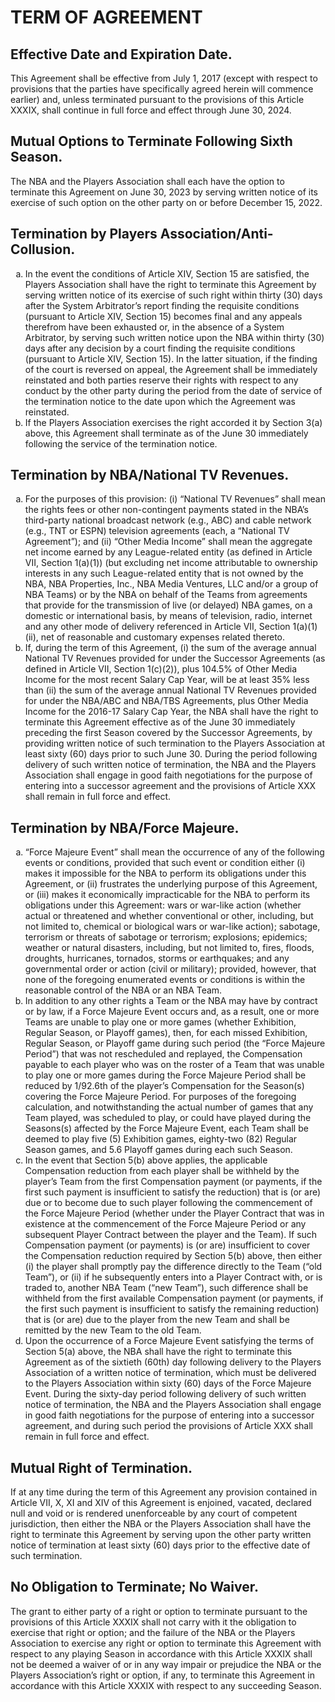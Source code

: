 # TERM OF AGREEMENT

## Effective Date and Expiration Date.

This Agreement shall be effective from July 1, 2017 (except with respect to provisions that the parties have specifically agreed herein will commence earlier) and, unless terminated pursuant to the provisions of this Article XXXIX, shall continue in full force and effect through June 30, 2024.

## Mutual Options to Terminate Following Sixth Season.

The NBA and the Players Association shall each have the option to terminate this Agreement on June 30, 2023 by serving written notice of its exercise of such option on the other party on or before December 15, 2022.

## Termination by Players Association/Anti-Collusion.

(a) In the event the conditions of Article XIV, Section 15 are satisfied, the Players Association shall have the right to terminate this Agreement by serving written notice of its exercise of such right within thirty (30) days after the System Arbitrator's report finding the requisite conditions (pursuant to Article XIV, Section 15) becomes final and any appeals therefrom have been exhausted or, in the absence of a System Arbitrator, by serving such written notice upon the NBA within thirty (30) days after any decision by a court finding the requisite conditions (pursuant to Article XIV, Section 15). In the latter situation, if the finding of the court is reversed on appeal, the Agreement shall be immediately reinstated and both parties reserve their rights with respect to any conduct by the other party during the period from the date of service of the termination notice to the date upon which the Agreement was reinstated.
(b) If the Players Association exercises the right accorded it by Section 3(a) above, this Agreement shall terminate as of the June 30 immediately following the service of the termination notice.

## Termination by NBA/National TV Revenues.

(a) For the purposes of this provision: (i) "National TV Revenues" shall mean the rights fees or other non-contingent payments stated in the NBA's third-party national broadcast network (e.g., ABC) and cable network (e.g., TNT or ESPN) television agreements (each, a "National TV Agreement"); and (ii) "Other Media Income" shall mean the aggregate net income earned by any League-related entity (as defined in Article VII, Section 1(a)(1)) (but excluding net income attributable to ownership interests in any such League-related entity that is not owned by the NBA, NBA Properties, Inc., NBA Media Ventures, LLC and/or a group of NBA Teams) or by the NBA on behalf of the Teams from agreements that provide for the transmission of live (or delayed) NBA games, on a domestic or international basis, by means of television, radio, internet and any other mode of delivery referenced in Article VII, Section 1(a)(1)(ii), net of reasonable and customary expenses related thereto.
(b) If, during the term of this Agreement, (i) the sum of the average annual National TV Revenues provided for under the Successor Agreements (as defined in Article VII, Section 1(c)(2)), plus 104.5\% of Other Media Income for the most recent Salary Cap Year, will be at least 35\% less than (ii) the sum of the average annual National TV Revenues provided for under the NBA/ABC and NBA/TBS Agreements, plus Other Media Income for the 2016-17 Salary Cap Year, the NBA shall have the right to terminate this Agreement effective as of the June 30 immediately preceding the first Season covered by the Successor Agreements, by providing written notice of such termination to the Players Association at least sixty (60) days prior to such June 30. During the period following delivery of such written notice of termination, the NBA and the Players Association shall engage in good faith negotiations for the purpose of entering into a successor agreement and the provisions of Article XXX shall remain in full force and effect.

## Termination by NBA/Force Majeure.

(a) "Force Majeure Event" shall mean the occurrence of any of the following events or conditions, provided that such event or condition either (i) makes it impossible for the NBA to perform its obligations under this Agreement, or (ii) frustrates the underlying purpose of this Agreement, or (iii) makes it economically impracticable for the NBA to perform its obligations under this Agreement: wars or war-like action (whether actual or threatened and whether conventional or other, including, but not limited to, chemical or biological wars or war-like action); sabotage, terrorism or threats of sabotage or terrorism; explosions; epidemics; weather or natural disasters, including, but not limited to, fires, floods, droughts, hurricanes, tornados, storms or earthquakes; and any governmental order or action (civil or military); provided, however, that none of the foregoing enumerated events or conditions is within the reasonable control of the NBA or an NBA Team.
(b) In addition to any other rights a Team or the NBA may have by contract or by law, if a Force Majeure Event occurs and, as a result, one or more Teams are unable to play one or more games (whether Exhibition, Regular Season, or Playoff games), then, for each missed Exhibition, Regular Season, or Playoff game during such period (the "Force Majeure Period") that was not rescheduled and replayed, the Compensation payable to each player who was on the roster of a Team that was unable to play one or more games during the Force Majeure Period shall be reduced by 1/92.6th of the player's Compensation for the Season(s) covering the Force Majeure Period. For purposes of the foregoing calculation, and notwithstanding the actual number of games that any Team played, was scheduled to play, or could have played during the Seasons(s) affected by the Force Majeure Event, each Team shall be deemed to play five (5) Exhibition games, eighty-two (82) Regular Season games, and 5.6 Playoff games during each such Season.
(c) In the event that Section 5(b) above applies, the applicable Compensation reduction from each player shall be withheld by the player's Team from the first Compensation payment (or payments, if the first such payment is insufficient to satisfy the reduction) that is (or are) due or to become due to such player following the commencement of the Force Majeure Period (whether under the Player Contract that was in existence at the commencement of the Force Majeure Period or any subsequent Player Contract between the player and the Team). If such Compensation payment (or payments) is (or are) insufficient to cover the Compensation reduction required by Section 5(b) above, then either (i) the player shall promptly pay the difference directly to the Team ("old Team"), or (ii) if he subsequently enters into a Player Contract with, or is traded to, another NBA Team ("new Team"), such difference shall be withheld from the first available Compensation payment (or payments, if the first such payment is insufficient to satisfy the remaining reduction) that is (or are) due to the player from the new Team and shall be remitted by the new Team to the old Team.
(d) Upon the occurrence of a Force Majeure Event satisfying the terms of Section 5(a) above, the NBA shall have the right to terminate this Agreement as of the sixtieth (60th) day following delivery to the Players Association of a written notice of termination, which must be delivered to the Players Association within sixty (60) days of the Force Majeure Event. During the sixty-day period following delivery of such written notice of termination, the NBA and the Players Association shall engage in good faith negotiations for the purpose of entering into a successor agreement, and during such period the provisions of Article XXX shall remain in full force and effect.

## Mutual Right of Termination.

If at any time during the term of this Agreement any provision contained in Article VII, X, XI and XIV of this Agreement is enjoined, vacated, declared null and void or is rendered unenforceable by any court of competent jurisdiction, then either the NBA or the Players Association shall have the right to terminate this Agreement by serving upon the other party written notice of termination at least sixty (60) days prior to the effective date of such termination.


## No Obligation to Terminate; No Waiver.

The grant to either party of a right or option to terminate pursuant to the provisions of this Article XXXIX shall not carry with it the obligation to exercise that right or option; and the failure of the NBA or the Players Association to exercise any right or option to terminate this Agreement with respect to any playing Season in accordance with this Article XXXIX shall not be deemed a waiver of or in any way impair or prejudice the NBA or the Players Association's right or option, if any, to terminate this Agreement in accordance with this Article XXXIX with respect to any succeeding Season.